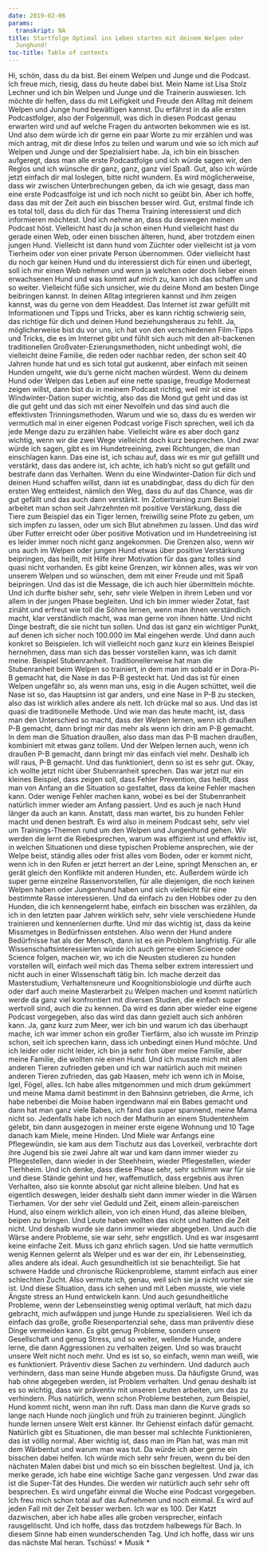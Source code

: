 ```yaml
---
date: 2019-02-06
params:
  transkript: NA
title: Startfolge Optimal ins Leben starten mit deinem Welpen oder
  Junghund!
toc-title: Table of contents
---
```


 Hi, schön, dass du da bist. Bei einem Welpen und Junge und die Podcast. Ich freue mich, riesig, dass du heute dabei bist. Mein Name ist Lisa Stolz Lechner und ich bin Welpen und Junge und die Trainerin auswiesen. Ich möchte dir helfen, dass du mit Leifigkeit und Freude den Alltag mit deinem Welpen und Junge hund bewältigen kannst. Du erfährst in da alle ersten Podcastfolger, also der Folgennull, was dich in diesen Podcast genau erwarten wird und auf welche Fragen du antworten bekommen wie es ist. Und also dem würde ich dir gerne ein paar Worte zu mir erzählen und was mich antrag, mit dir diese Infos zu teilen und warum und wie so ich mich auf Welpen und Junge und der Spezialisiert habe. Ja, ich bin ein bisschen aufgeregt, dass man alle erste Podcastfolge und ich würde sagen wir, den Reglos und ich wünsche dir ganz, ganz, ganz viel Spaß. Gut, also ich würde jetzt einfach dir mal loslegen, bitte nicht wundern. Es wird möglicherweise, dass wir zwischen Unterbrechungen geben, da ich wie gesagt, dass man eine erste Podcastfolge ist und ich noch nicht so geübt bin. Aber ich hoffe, dass das mit der Zeit auch ein bisschen besser wird. Gut, erstmal finde ich es total toll, dass du dich für das Thema Training interessierst und dich informieren möchtest. Und ich nehme an, dass du deswegen meinen Podcast höst. Vielleicht hast du ja schon einen Hund vielleicht hast du gerade einen Web, oder einen bisschen älteren, hund, aber trotzdem einen jungen Hund. Vielleicht ist dann hund vom Züchter oder vielleicht ist ja vom Tierheim oder von einer private Person übernommen. Oder vielleicht hast du noch gar keinen Hund und du interessierst dich für einen und überlegt, soll ich mir einen Web nehmen und wenn ja welchen oder doch lieber einen erwachsenen Hund und was kommt auf mich zu, kann ich das schaffen und so weiter. Vielleicht füße sich unsicher, wie du deine Mond am besten Dinge beibringen kannst. In deinen Alltag integrieren kannst und ihm zeigen kannst, was du gerne von dem Headdest. Das Internet ist zwar gefüllt mit Informationen und Tipps und Tricks, aber es kann richtig schwierig sein, das richtige für dich und deinen Hund beziehungsheraus zu fehlt. Ja, möglicherweise bist du vor uns, ich hat von den verschiedenen Film-Tipps und Tricks, die es im Internet gibt und fühlt sich auch mit den alt-backenen traditionellen Großvater-Ezierungsmethoden, nicht unbedingt wohl, die vielleicht deine Familie, die reden oder nachbar reden, der schon seit 40 Jahren hunde hat und es sich total gut auskennt, aber einfach mit seinen Hunden umgeht, wie du's gerne nicht machen würdest. Wenn du deinem Hund oder Welpen das Leben auf eine nette spasige, freudige Moderneat zeigen willst, dann bist du in meinem Podcast richtig, weil mir ist eine Windwinter-Dation super wichtig, also das die Mond gut geht und das ist die gut geht und das sich mit einer Nevolfeln und das sind auch die effektivsten Trinningsmethoden. Warum und wie so, dass du es werden wir vermutlich mal in einer eigenen Podcast vorige Fisch sprechen, weil ich da jede Menge dazu zu erzählen habe. Vielleicht wäre es aber doch ganz wichtig, wenn wir die zwei Wege vielleicht doch kurz besprechen. Und zwar würde ich sagen, gibt es im Hundetreeining, zwei Richtungen, die man einschlagen kann. Das eine ist, ich schau auf, dass wir es mir gut gefällt und verstärkt, dass das andere ist, ich achte, ich hab's nicht so gut gefällt und bestrafe dann das Verhalten. Wenn du eine Windwinter-Dation für dich und deinen Hund schaffen willst, dann ist es unabdingbar, dass du dich für den ersten Weg entteidest, nämlich den Weg, dass du auf das Chance, was dir gut gefällt und das auch dann verstärkt. Im Zotiertraining zum Beispiel arbeitet man schon seit Jahrzehnten mit positive Verstärkung, dass die Tiere zum Beispiel das ein Tiger lernen, freiwillig seine Pfote zu geben, um sich impfen zu lassen, oder um sich Blut abnehmen zu lassen. Und das wird über Futter erreicht oder über positive Motivation und im Hundetreeining ist es leider immer noch nicht ganz angekommen. Die Grenzen also, wenn wir uns auch im Welpen oder jungen Hund etwas über positive Verstärkung beipringen, das heißt, mit Hilfe ihrer Motivation für das ganz tolles sind quasi nicht vorhanden. Es gibt keine Grenzen, wir können alles, was wir von unserem Welpen und so wünschen, dem mit einer Freude und mit Spaß beipringen. Und das ist die Message, die ich auch hier übermitteln möchte. Und ich durfte bisher sehr, sehr, sehr viele Welpen in ihrem Leben und vor allem in der jungen Phase begleiten. Und ich bin immer wieder Zotat, fast zinäht und erfreut wie toll die Söhne lernen, wenn man ihnen verständlich macht, klar verständlich macht, was man gerne von ihnen hätte. Und nicht Dinge bestraft, die sie nicht tun sollen. Und das ist ganz ein wichtiger Punkt, auf denen ich sicher noch 100.000 im Mal eingehen werde. Und dann auch konkret so Beispielen. Ich will vielleicht noch ganz kurz ein kleines Beispiel hernehmen, dass man sich das besser vorstellen kann, was ich damit meine. Beispiel Stubenranheit. Traditionellerweise hat man die Stubenranheit beim Welpen so trainiert, in dem man im sobald er in Dora-Pi-B gemacht hat, die Nase in das P-B gesteckt hat. Und das ist für einen Welpen ungefähr so, als wenn man uns, esig in die Augen schüttet, weil die Nase ist so, das Hauptsinn ist gar anders, und eine Nase in P-B zu stecken, also das ist wirklich alles andere als nett. Ich drücke mal so aus. Und das ist quasi die traditionelle Methode. Und wie man das heute macht, ist, dass man den Unterschied so macht, dass der Welpen lernen, wenn ich draußen P-B gemacht, dann bringt mir das mehr als wenn ich drin am P-B gemacht. In dem man die Situation draußen, also dass man das P-B machen draußen, kombiniert mit etwas ganz tollem. Und der Welpen lernen auch, wenn ich draußen P-B gemacht, dann bringt mir das einfach viel mehr. Deshalb ich will raus, P-B gemacht. Und das funktioniert, denn so ist es sehr gut. Okay, ich wollte jetzt nicht über Stubenranheit sprechen. Das war jetzt nur ein kleines Beispiel, dass zeigen soll, dass Fehler Prevention, das heißt, dass man von Anfang an die Situation so gestaltet, dass da keine Fehler machen kann. Oder wenige Fehler machen kann, wobei es bei der Stubenranheit natürlich immer wieder am Anfang passiert. Und es auch je nach Hund länger da auch an kann. Anstatt, dass man wartet, bis zu hunden Fehler macht und denen bestraft. Es wird also in meinem Podcast sehr, sehr viel um Trainings-Themen rund um den Welpen und Jungenhund gehen. Wir werden die lernt die Riebesprechen, warum was effizient ist und effektiv ist, in welchen Situationen und diese typischen Probleme ansprechen, wie der Welpe beist, ständig alles oder frist alles vom Boden, oder er kommt nicht, wenn ich in den Rufen er jetzt herrert an der Leine, springt Menschen an, er gerät gleich den Konflikte mit anderen Hunden, etc. Außerdem würde ich super gerne einzelne Rassenvorstellen, für alle diejenigen, die noch keinen Welpen haben oder Jungenhund haben und sich vielleicht für eine bestimmte Rasse interessieren. Und da einfach zu den Hobbes oder zu den Hunden, die ich kennengelernt habe, einfach ein bisschen was erzählen, da ich in den letzten paar Jahren wirklich sehr, sehr viele verschiedene Hunde trainieren und kennenlernen durfte. Und mir das wichtig ist, dass da keine Missmetges in Bedürfnissen entstehen. Also wenn der Hund andere Bedürfnisse hat als der Mensch, dann ist es ein Problem langfristig. Für alle Wissenschaftsinteressierten würde ich auch gerne einen Science oder Science folgen, machen wir, wo ich die Neusten studieren zu hunden vorstellen will, einfach weil mich das Thema selber extrem interessiert und nicht auch in einer Wissenschaft tätig bin. Ich mache derzeit das Masterstudium, Verhaltensneure und Koognitionsbiologie und dürfte auch oder darf auch meine Masterarbeit zu Welpen machen und kommt natürlich werde da ganz viel konfrontiert mit diversen Studien, die einfach super wertvoll sind, auch die zu kennen. Da wird es dann aber wieder eine eigene Podcast vorgegeben, also das wird das dann gezielt auch sich anhören kann. Ja, ganz kurz zum Meer, wer ich bin und warum ich das überhaupt mache, ich war immer schon ein großer Tierfärm, also ich wusste im Prinzip schon, seit ich sprechen kann, dass ich unbedingt einen Hund möchte. Und ich leider oder nicht leider, ich bin ja sehr froh über meine Familie, aber meine Familie, die wollten nie einen Hund. Und ich musste mich mit allen anderen Tieren zufrieden geben und ich war natürlich auch mit meinen anderen Tieren zufrieden, das gab Haasen, mehr ich wenn ich in Moise, Igel, Fögel, alles. Ich habe alles mitgenommen und mich drum gekümmert und meine Mama damit bestimmt in den Bahnsinn getrieben, die Arme, ich habe nebenbei die Moise haben irgendwann mal ein Babes gemacht und dann hat man ganz viele Babes, ich fand das super spannend, meine Mama nicht so. Jedenfalls habe ich noch der Mathurin an einem Studentenheim gelebt, bin dann ausgezogen in meiner erste eigene Wohnung und 10 Tage danach kam Miele, meine Hinden. Und Miele war Anfangs eine Pflegewündin, sie kam aus dem Tischutz aus das Loverkeil, verbrachte dort ihre Jugend bis sie zwei Jahre alt war und kam dann immer wieder zu Pflegestellen, dann wieder in der Steehheim, wieder Pflegestellen, wieder Tierhheim. Und ich denke, dass diese Phase sehr, sehr schlimm war für sie und diese Stände gehint und her, waffemutlich, dass ergebnis aus ihren Verhalten, also sie konnte absolut gar nicht alleine bleiben. Und hat es eigentlich deswegen, leider deshalb sieht dann immer wieder in die Wärsen Tierhamen. Vor der sehr viel Geduld und Zeit, einem allein-pareischen Hund, also einem wirklich allein, von ich einen Hund, das alleine bleiben, beipen zu bringen. Und Leute haben wollten das nicht und hatten die Zeit nicht. Und deshalb wurde sie dann immer wieder abgegeben. Und auch die Wärse andere Probleme, sie war sehr, sehr engstlich. Und es war insgesamt keine einfache Zeit. Muss ich ganz ehrlich sagen. Und sie hatte vermutlich wenig Kennen gelernt als Welper und es war der ein, ihr Lebenseinstieg, alles andere als ideal. Auch gesundheitlich ist sie benachteiligt. Sie hat schwere Hadde und chronische Rückenprobleme, stammt einfach aus einer schlechten Zucht. Also vermute ich, genau, weil sich sie ja nicht vorher sie ist. Und diese Situation, dass ich sehen und mit Leben musste, wie viele Ängste stress an Hund entwickeln kann. Und auch gesundheitliche Probleme, wenn der Lebenseinstieg wenig optimal verläuft, hat mich dazu gebracht, mich aufwäppen und junge Hunde zu spezialisieren. Weil ich da einfach das große, große Riesenportenzial sehe, dass man präventiv diese Dinge vermeiden kann. Es gibt genug Probleme, sondern unsere Gesellschaft und genug Stress, und so weiter, wellende Hunde, andere lerne, die dann Aggressionen zu verhalten zeigen. Und so was braucht unsere Welt nicht noch mehr. Und es ist so, so einfach, wenn man weiß, wie es funktioniert. Präventiv diese Sachen zu verhindern. Und dadurch auch verhindern, dass man seine Hunde abgeben muss. Da häufigste Grund, was hab ohne abgegeben werden, ist Problem verhalten. Und genau deshalb ist es so wichtig, dass wir präventiv mit unseren Leuten arbeiten, um das zu verhindern. Plus natürlich, wenn schon Probleme bestehen, zum Beispiel, Hund kommt nicht, wenn man ihn ruft. Dass man dann die Kurve grads so lange nach Hunde noch jünglich und früh zu trainieren beginnt. Jünglich hunde lernen unsere Welt erst känner. Ihr Gehienst einfach dafür gemacht. Natürlich gibt es Situationen, die man besser mal schlechte Funktionieren, das ist völlig normal. Aber wichtig ist, dass man im Plan hat, was man mit dem Wärbentut und warum man was tut. Da würde ich aber gerne ein bisschen dabei helfen. Ich würde mich sehr sehr freuen, wenn du bei den nächsten Malen dabei bist und mich so ein bisschen begleitest. Und ja, ich merke gerade, ich habe eine wichtige Sache ganz vergessen. Und zwar das ist die Super-Tät des Hundes. Die werden wir natürlich auch sehr sehr oft besprechen. Es wird ungefähr einmal die Woche eine Podcast vorgegeben. Ich freu mich schon total auf das Aufnehmen und noch einmal. Es wird auf jeden Fall mit der Zeit besser werben. Ich war es 100. Der Katzt dazwischen, aber ich habe alles alle groben versprecher, einfach rausgelöscht. Und ich hoffe, dass das trotzdem halbewegs für Bach. In diesem Sinne hab einen wunderschenden Tag. Und ich hoffe, dass wir uns das nächste Mal heran. Tschüss! * Musik *